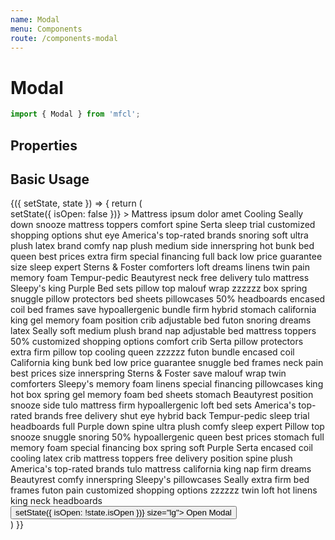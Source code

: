 ```yaml
---
name: Modal
menu: Components
route: /components-modal
---
```



# Modal

```javascript
import { Modal } from 'mfcl';
```

## Properties

<Props of={Modal} />

## Basic Usage

<Playground>
  <Component initialState={{ isOpen: false }}>
    {({ setState, state }) => {
      return (
        <div>
          <Modal header="Basic Modal" isOpen={state.isOpen} onClose={(isOpen) => setState({ isOpen: false })} >
           Mattress ipsum dolor amet Cooling Seally down snooze mattress toppers comfort spine Serta sleep trial
            customized shopping options shut eye America's top-rated brands snoring soft ultra plush latex brand comfy
            nap plush medium side innerspring hot bunk bed queen best prices extra firm special financing full back low
            price guarantee size sleep expert Sterns & Foster comforters loft dreams linens twin pain memory foam
            Tempur-pedic Beautyrest neck free delivery tulo mattress Sleepy's king Purple Bed sets pillow top malouf
            wrap zzzzzz box spring snuggle pillow protectors bed sheets pillowcases 50% headboards encased coil bed
            frames save hypoallergenic bundle firm hybrid stomach california king gel memory foam position crib
            adjustable bed futon snoring dreams latex Seally soft medium plush brand nap adjustable bed mattress toppers
            50% customized shopping options comfort crib Serta pillow protectors extra firm pillow top cooling queen
            zzzzzz futon bundle encased coil California king bunk bed low price guarantee snuggle bed frames neck pain
            best prices size innerspring Sterns & Foster save malouf wrap twin comforters Sleepy's memory foam linens
            special financing pillowcases king hot box spring gel memory foam bed sheets stomach Beautyrest position
            snooze side tulo mattress firm hypoallergenic loft bed sets America's top-rated brands free delivery shut
            eye hybrid back Tempur-pedic sleep trial headboards full Purple down spine ultra plush comfy sleep expert
            Pillow top snooze snuggle snoring 50% hypoallergenic queen best prices stomach full memory foam special
            financing box spring soft Purple Serta encased coil cooling latex crib mattress toppers free delivery
            position spine plush America's top-rated brands tulo mattress california king nap firm dreams Beautyrest
            comfy innerspring Sleepy's pillowcases Seally extra firm bed frames futon pain customized shopping options
            zzzzzz twin loft hot linens king neck headboards
          </Modal>
          <Button btnType="primary" onClick={() => setState({ isOpen: !state.isOpen })} size="lg">
            Open Modal
          </Button>
        </div>
      )
    }}
  </Component>
</Playground>